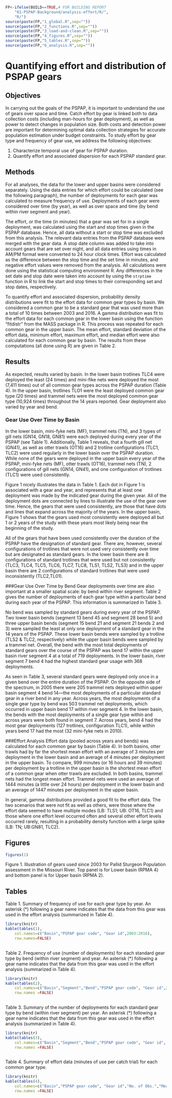 
```r
FP<-ifelse(BUILD==TRUE,# FOR BUILDING REPORT
    "01-PSPAP-Background/analysis-effort/R/",
    "R/")
source(paste(FP,"1_global.R",sep=""))
source(paste(FP,"2_functions.R",sep=""))
source(paste(FP,"3_load-and-clean.R",sep=""))
source(paste(FP,"4_figures.R",sep=""))
source(paste(FP,"5_tables.R",sep=""))
source(paste(FP,"6_analysis.R",sep=""))
``` 

# Quantifying effort and distribution of PSPAP gears
 
## Objectives
In carrying out the goals of the PSPAP, it is important to understand the use of gears over space and time.  Catch effort by gear is linked both to data collection costs (including man-hours for gear deployment), as well as power to detect changes in population size.  Both costs and detection power are important for determining optimal data collection strategies for accurate population estimation under budget constraints.  To study effort by gear type and frequency of gear use, we address the following objectives: 

1. Characterize temporal use of gear for PSPAP duration.
2. Quantify effort and associated dispersion for each PSPAP standard gear.

## Methods
For all analyses, the data for the lower and upper basins were 
considered separately. Using the data entries for which effort could be 
calculated (see the following paragraph), the number of deployments for 
each gear was calculated to measure frequency of use. Deployments of 
each gear were considered over time (by year), as well as over space and 
time (by bend within river segment and year). 


The effort, or the time (in minutes) that a gear was set for in a single 
deployment, was calculated using the start and stop times given in the 
PSPAP database. Hence, all data without a start or stop time was 
excluded from this analysis. The relevant data entries from the PSPAP 
database were merged with the gear data. A stop date column was added to 
take into account gears that are set over night, and all data entries 
using times in AM/PM format were converted to 24 hour clock times. 
Effort was calculated as the difference between the stop time and the 
set time in minutes, and negative effort values were removed from the 
analysis. All calculations were done using the statistical computing 
environment R. Any differences in the set date and stop date were taken 
into account by using the `strptime` function in R to link the start and 
stop times to their corresponding set and stop dates, respectively. 


To quantify effort and associated dispersion, probability density 
distributions were fit to the effort data for common gear types by 
basin. We considered a common gear to be a standard gear that was used 
more than a total of 10 times between 2003 and 2016. A gamma 
distribution was fit to the effort data for each common gear in the 
lower basin using the function "fitdistr" from the MASS package in R. 
This process was repeated for each common gear in the upper basin. The 
mean effort, standard deviation of the effort data, minimum effort, 
maximum effort, and median effort were also calculated for each common 
gear by basin. The results from these computations (all done using R) 
are given in Table 2. 


## Results
As expected, results varied by basin. In the lower basin trotlines TLC4 
were deployed the least (24 times) and mini-fike nets were deployed the 
most (7,411 times) out of all common gear types across the PSPAP 
duration (Table 4). In the upper basin, trotlines TLO1 were the least 
deployed common gear type (20 times) and trammel nets were the most 
deployed common gear type (10,924 times) throughout the 14 years 
reported. Gear deployment also varied by year and bend. 


### Gear Use Over Time by Basin
In the lower basin, mini-fyke nets (MF), trammel nets (TN), and 3 types 
of gill nets (GN14, GN18, GN81) were each deployed during every year of 
the PSPAP (see Table 1). Additionally, Table 1 reveals, that a fourth 
gill net (GN41), as well as otter trawls (OT16) and 2 trotline 
configurations (TLC1, TLC2) were used regularly in the lower basin over 
the PSPAP duration. While none of the gears were deployed in the upper 
basin every year of the PSPAP, mini-fyke nets (MF), otter trawls (OT16), 
trammel nets (TN), 2 configurations of gill nets (GN14, GN41), and one 
configuration of trotlines (TLC1) were used consistently. 


Figure 1 nicely illustrates the data in Table 1. Each dot in Figure 1 is 
associated with a gear and year, and represents that at least one 
deployment was made by the indicated gear during the given year. All of 
the deployment dots are connected by lines to illustrate the use of the 
gear over time. Hence, the gears that were used consistently, are those 
that have dots and lines that expand across the majority of the years. 
In the upper basin, Figure 1 shows that the gears used most consistently 
were deployed all but 1 or 2 years of the study with these years most 
likely being near the beginning of the study. 


All of the gears that have been used consistently over the duration of 
the PSPAP have the designation of standard gear. There are, however, 
several configurations of trotlines that were not used very consistently 
over time but are designated as standard gears. In the lower basin there 
are 8 configurations of standard trotlines that were used but not 
consistently (TLC3, TLC4, TLC5, TLC6, TLC7, TLC8, TLS1, TLS2, TLS3) and 
in the upper basin there are 2 configurations of standard trotlines that 
were used inconsistently (TLC2,TL01). 


###Gear Use Over Time by Bend
Gear deployments over time are also important at a smaller spatial 
scale: by bend within river segment. Table 2 gives the number of 
deployments of each gear type within a particular bend during each year 
of the PSPAP. This information is summarized in Table 3. 


No bend was sampled by standard gears during every year of the PSPAP. 
Two lower basin bends (segment 13 bend 45 and segment 28 bend 5) and 
three upper basin bends (segment 15 bend 21 and segment 21 bends 2 and 
3) were sampled the least at only one deployment of a standard gear in 
the 14 years of the PSPAP. These lower basin bends were sampled by a 
trotline (TLS2 & TLC2, respectively) while the upper basin bends were 
sampled by a trammel net. Overall, the bend with the most total 
deployments of standard gears over the course of the PSPAP was bend 17 
within the upper basin river segment 4 at a total of 719 deployments. In 
the lower basin, river segment 7 bend 4 had the highest standard gear 
usage with 368 deployments. 


As seen in Table 3, several standard gears were deployed only once in a 
given bend over the entire duration of the PSPAP. On the opposite side 
of the spectrum, in 2005 there were 205 trammel nets deployed within 
upper basin segment 4 bend 14---the most deployments of a particular 
standard gear in a river bend in any year. Across years, the most 
deployments of a single gear type by bend was 503 trammel net 
deployments, which occurred in upper basin bend 17 within river segment 
4. In the lower basin, the bends with the most deployments of a single 
gear type within and across years were both found in segment 7. Across 
years, bend 4 had the most gear deployments (127 trotlines, 
configuration TLC1), while within years bend 17 had the most (32 
mini-fyke nets in 2010). 


###Effort Analysis
Effort data (pooled across years and bends) was calculated for each 
common gear by basin (Table 4). In both basins, otter trawls had by far 
the shortest mean effort with an average of 3 minutes per deployment in 
the lower basin and an average of 4 minutes per deployment in the upper 
basin. To compare, 999 minutes (or 16 hours and 39 minutes) per 
deployment by a trotline in the upper basin is the shortest mean effort 
of a common gear when otter trawls are excluded. In both basins, trammel 
nets had the longest mean effort. Trammel nets were used an average of 
1444 minutes (a little over 24 hours) per deployment in the lower basin 
and an average of 1447 minutes per deployment in the upper basin. 


In general, gamma distributions provided a good fit to the effort data. 
The two scenarios that were not fit as well as others, were those where 
the effort data seemed to have multiple modes (LB: TLS1; UB: OT16, TLC1) 
and those where one effort level occurred often and several other effort 
levels occurred rarely, resulting in a probability density function with 
a large spike (LB: TN; UB:GN81, TLC2). 





## Figures
```r
figures(1)
```

Figure 1. Illustration of gears used since 2003 for Pallid Sturgeon 
Population assessment in the Missouri River. Top panel is for Lower basin (RPMA 4)
and bottom panel is for Upper basin (RPMA 2). 

## Tables

Table 1. Summary of frequency of use for each gear type by  year. An asterisk (*) following a gear name indicates that the data from this gear was used in the effort analysis (summarized in Table 4).  
```r
library(knitr)
kable(tables(1),
    col.names=c("Basin","PSPAP gear code", "Gear id",2003:2016),
    row.names=FALSE)
   
```


Table 2. Frequency of use (number of deployments) for each standard gear type by bend (within river segment) and year.  An asterisk (*) following a gear name indicates that the data from this gear was used in the effort analysis (summarized in Table 4).  
```r
library(knitr)
kable(tables(2),
    col.names=c("Basin","Segment","Bend","PSPAP gear code", "Gear id",2003:2016),
    row.names =FALSE)
   
```

Table 3. Summary of the number of deployments for each standard gear type by bend (within river segment) per year.  An asterisk (*) following a gear name indicates that the data from this gear was used in the effort analysis (summarized in Table 4).  
```r
library(knitr)
kable(tables(3),
    col.names=c("Basin","Segment","Bend","PSPAP gear code", "Gear id", "Minimum","Maximum","Mean","Median", "Total Deployments"),
    row.names =FALSE)
   
```

Table 4. Summary of effort data (minutes of use per catch trial) for each common gear type. 
```r
library(knitr)
kable(tables(4),
    col.names=c("Basin","PSPAP gear code", "Gear id","No. of Obs.","Mean Effort", "Standard Deviation","Minimum","Maximum", "Median", "Gamma_Shape", "Gamma_Rate"),
    row.names =FALSE)
```



